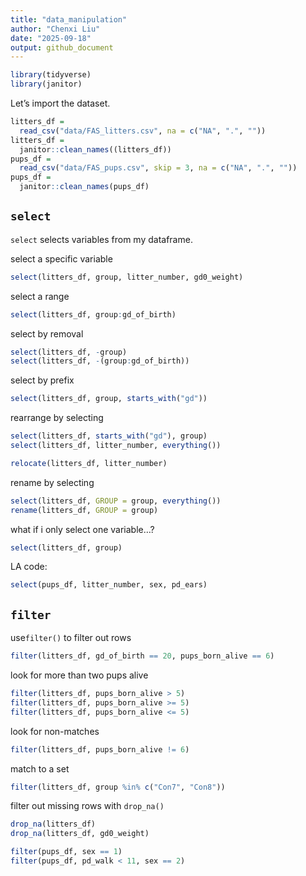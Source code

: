 ```yaml
---
title: "data_manipulation"
author: "Chenxi Liu"
date: "2025-09-18"
output: github_document
---
```


```r
library(tidyverse)
library(janitor)
```


Let's import the dataset.

```r
litters_df = 
  read_csv("data/FAS_litters.csv", na = c("NA", ".", ""))
litters_df = 
  janitor::clean_names((litters_df))
pups_df = 
  read_csv("data/FAS_pups.csv", skip = 3, na = c("NA", ".", ""))
pups_df = 
  janitor::clean_names(pups_df)
```
## `select`

`select` selects variables from my dataframe.

select a specific variable
```r
select(litters_df, group, litter_number, gd0_weight)
```


select a range

```r
select(litters_df, group:gd_of_birth)
```

select by removal

```r
select(litters_df, -group)
select(litters_df, -(group:gd_of_birth))
```


select by prefix

```r
select(litters_df, group, starts_with("gd"))
```

rearrange by selecting

```r
select(litters_df, starts_with("gd"), group)
select(litters_df, litter_number, everything())

relocate(litters_df, litter_number)
```

rename by selecting

```r
select(litters_df, GROUP = group, everything())
rename(litters_df, GROUP = group)
```

what if i only select one variable...?

```r
select(litters_df, group)

```


LA code:
```r
select(pups_df, litter_number, sex, pd_ears)
```

## `filter`

use`filter()` to filter out rows

```r
filter(litters_df, gd_of_birth == 20, pups_born_alive == 6)
```

look for more than two pups alive

```r
filter(litters_df, pups_born_alive > 5)
filter(litters_df, pups_born_alive >= 5)
filter(litters_df, pups_born_alive <= 5)
```

look for non-matches

```r
filter(litters_df, pups_born_alive != 6)
```

match to a set

```r
filter(litters_df, group %in% c("Con7", "Con8"))
```

filter out missing rows with  `drop_na()`

```r
drop_na(litters_df)
drop_na(litters_df, gd0_weight)
```

```r
filter(pups_df, sex == 1)
filter(pups_df, pd_walk < 11, sex == 2)
```